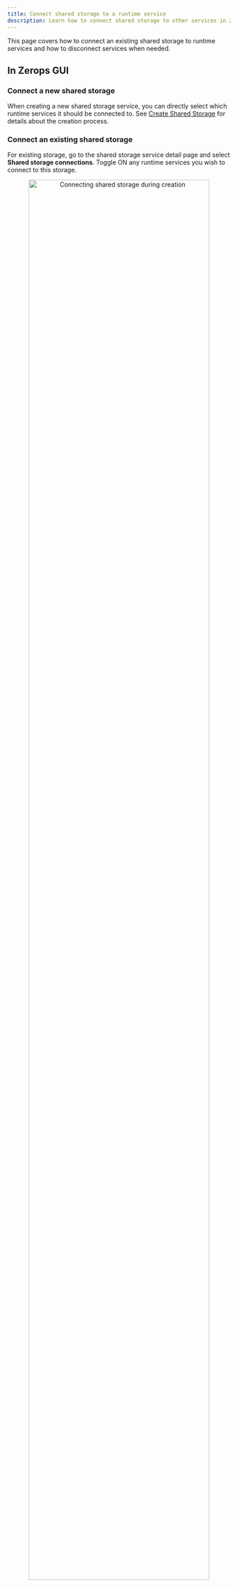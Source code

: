 ```yaml
---
title: Connect shared storage to a runtime service
description: Learn how to connect shared storage to other services in Zerops.
---
```



This page covers how to connect an existing shared storage to runtime services and how to disconnect services when needed.

## In Zerops GUI

### Connect a new shared storage

When creating a new shared storage service, you can directly select which runtime services it should be connected to. See [Create Shared Storage](/shared-storage/how-to/create) for details about the creation process.

### Connect an existing shared storage

For existing storage, go to the shared storage service detail page and select **Shared storage connections**. Toggle ON any runtime services you wish to connect to this storage.

<p align="center">
  <img
    src="/img/screenshots/connect_shared_storage_1.png"
    alt="Connecting shared storage during creation"
    width="90%"
    height="auto"
  />
</p>

## Disconnect a shared storage in Zerops GUI

To disconnect storage, access the shared storage service detail page, select **Shared storage connections**, and toggle OFF the desired runtime service.

{/*
## Connect using zsc

Connect shared storage from the command line with the `zsc connectSharedStorage` command. Specify one or more storage names as parameters:

```sh
zsc connectSharedStorage sharedstorage0
zsc connectSharedStorage sharedDisk secondDisk
```

Run this command from within your runtime container via web terminal, SSH, or in your `zerops.yml` file. For more details, see the [Zerops Setup Control documentation](/references/zsc).*/}